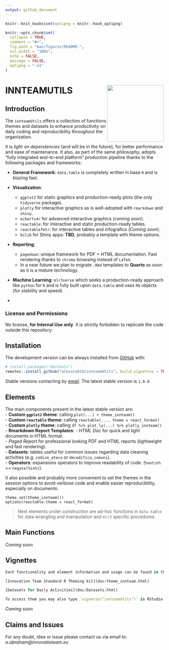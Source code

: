 ```yaml
---
output: github_document
---
```


<!-- README.md is generated from README.Rmd. Please edit that file -->

```r
knitr::knit_hooks$set(optipng = knitr::hook_optipng)

knitr::opts_chunk$set(
  collapse = TRUE,
  comment = "#>",
  fig.path = "man/figures/README-",
  out.width = "100%",
  echo = FALSE,
  message = FALSE,
  optipng = "-o1"
)

```

# INNTEAMUTILS <a href="https://mbsconsulting.com"><img src="man/figures/logo.png" align="right" height="180" /></a>

## Introduction

The `innteamUtils` offers a collection of functions themes and datasets to enhance productivity on daily coding and reproducibility throughout the organization. 

It is *light on dependencies* (and will be in the future), for better performance and ease of maintenance. It also, as part of the same philosophy, adopts "fully integrated end-to-end platform" production pipeline thanks to the following packages and frameworks:  

- **General Framework**: `data.table` is completely written in base `R` and is blazing fast.
- **Visualization**:   
    - `ggplot2` for static graphics and production-ready plots (the only `tidyverse` package).  
    - `plotly` for interactive graphics as is well-adopted with `rmarkdown` and `shiny`.  
    - `echarts4r` for advanced interactive graphics (*coming soon*).  
    - `reactable`: for interactive and static production-ready tables.
    - `reactablefmtr`: for interactive tables and infografics (*Coming soon*).  
    - `bslib` for Shiny apps: **TBD**, probably a template with theme options. 
- **Reporting**:  
    - `pagedown`: unique framework for PDF + HTML documentation. Fast rendering thanks to `chrome` browsing instead of `LaTeX`.
    - In a near future we plan to migrate `.Rmd` templates to **Quarto** as soon as it is a mature technology.
- **Machine Learning**: `mlr3verse` which seeks a production-ready approach like `python` for `R` and is fully built upon `data.table` and uses `R6` objects (for stability and speed).

- 

### License and Permissions
No license, **for Internal Use only**. It is strictly forbidden to replicate the code outside this repository. 


## Installation

The development version can be always installed from [GitHub](https://github.com/) with:

``` r
# install.packages("devtools")
remotes::install_github("alessio619/innteamUtils", build_vignettes = TRUE)
```

Stable versions contacting by [email](a.abraham@innovationteam.eu). The latest stable version is `1.0.0`.

## Elements

The main components present in the latest stable version are:  
- **Custom `ggplot2` theme**: calling `plot(...) + theme_innteam()`  
- **Custom `reactable` theme**: calling `reactable(..., theme = react_format)`  
- **Custom `plotly` theme**: calling `df %>% plot_ly(...) %>% plotly_innteam()`  
- **Rmarkdown Report Templates**: 
    - *HTML Doc* for quick and light documents in HTML format.  
    - *Paged Report* for professional looking PDF and HTML reports (lightweight and fast rendering).  
- **Datasets**: tables useful for common issues regarding data cleaning activities (e.g. `codice_ateco` or `decodifica_comuni`).  
- **Operators**: expansions operators to improve readability of code. (`%notin%` == `negate(%in%)`).

It also possible and probably more convenient to set the themes in the session options to avoid verbose code and enable easier reproducibility, especially on documents:  

```
theme_set(theme_innteam())
options(reactable.theme = react_format)

```

> Next elements under construction are ad-hoc functions in `data.table` for data wrangling and manipulation and `mlr3` specific procedures. 

## Main Functions  

*Coming soon*


## Vignettes

```r
Each functionality and element information and usage can be found in their respective vignette. 

[Innovation Team Standard R Theming kit](doc/theme_innteam.html)

[Datasets for Daily Activities](doc/Datasets.html)

To access them you may also type `vignette("innteamUtils")` in RStudio for a quick-start guide.

```

*Coming soon*


## Claims and Issues

For any doubt, idea or issue please contact us via email to: *a.abraham@innovatioteam.eu*
